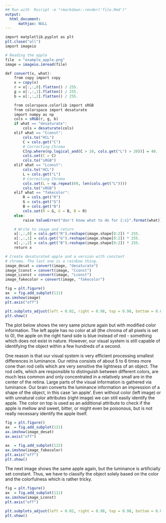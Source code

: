 ```yaml
---
## Run with  Rscript -e "rmarkdown::render('file.Rmd')"
output:
  html_document:
      mathjax: NULL
---
```



```r
import matplotlib.pyplot as plt
plt.close("all")
import imageio

# Reading the apple
file  = "example_apple.png"
image = imageio.imread(file)

def convert(x, what):
    from copy import copy
    x = copy(x)
    r = x[:,:,0].flatten() / 255.
    g = x[:,:,1].flatten() / 255.
    b = x[:,:,2].flatten() / 255.

    from colorspace.colorlib import sRGB
    from colorspace import desaturate
    import numpy as np
    cols = sRGB(r, g, b)
    if what == "desaturate":
        cols = desaturate(cols)
    elif what == "Cconst":
        cols.to("HCL")
        C = cols.get("C")
        # Correcting Chroma
        C[np.where(np.logical_and(C > 10, cols.get("L") > 20))] = 40.
        cols.set(C = C)
        cols.to("sRGB")
    elif what == "Lconst":
        cols.to("HCL")
        L = cols.get("L")
        # Correcting Chroma
        cols.set(L = np.repeat(60, len(cols.get("L"))))
        cols.to("sRGB")
    elif what == "fakecolor":
        R = cols.get("R")
        G = cols.get("G")
        B = cols.get("B")
        cols.set(R = G, G = B, B = R)
    else:
        raise ValueError("don't know what to do for {:s}".format(what))

    # Write to image and return
    x[:,:,0] = cols.get("R").reshape(image.shape[0:2]) * 255.
    x[:,:,1] = cols.get("G").reshape(image.shape[0:2]) * 255.
    x[:,:,2] = cols.get("B").reshape(image.shape[0:2]) * 255.
    return x

# Create desaturated apple and a version with constant
# chroma. The last one is a rainbow thing.
image_desat = convert(image, "desaturate")
image_Cconst = convert(image, "Cconst")
image_Lconst = convert(image, "Lconst")
image_fakecolor = convert(image, "fakecolor")
```


```r
fig = plt.figure()
ax  = fig.add_subplot(111)
ax.imshow(image)
plt.axis("off")

plt.subplots_adjust(left = 0.02, right = 0.98, top = 0.98, bottom = 0.02)
plt.show()
```

The plot below shows the very same picture again but with modified color information.
The left apple has no color at all (the chroma of all pixels is set to 0),
the apple on the right hand side is blue instead of red - something which does not
exist in nature. However, our visual system is still capable of identifying the
object within a few hundreds of a second.

One reason is that our visual system is very efficient processing smallest
differences in luminance. Our retina consists of about 5 to 6 times more cone
than rod cells which are very sensitive the lightness of an object.  The rod
cells, which are responsible to distinguish between different colors, are much
less common and only concentrated in a relatively small are in the center of
the retina.
Large parts of the visual information is gathered via luminance.
Our brain converts the luminance information an impression of a shape of the object,
in this case 'an apple'. Even without color (left image) or with unnatural color
attributes (right image) we can still easily identify the apple. 
The color on top is used as an additional attribute to check if the apple
is mellow and sweet, bitter, or might even be poisonous, but is not really
necessary identify the apple itself.


```r
fig = plt.figure()
ax  = fig.add_subplot(121)
ax.imshow(image_desat)
ax.axis("off")

ax  = fig.add_subplot(122)
ax.imshow(image_fakecolor)
plt.axis("off")
plt.show()
```

The next image shows the same apple again, but the luminance is artificially
set constant.  Thus, we have to classify the object solely based on the
color and the colorfulness which is rather tricky.


```r
fig = plt.figure()
ax  = fig.add_subplot(111)
ax.imshow(image_Lconst)
plt.axis("off")

plt.subplots_adjust(left = 0.02, right = 0.98, top = 0.98, bottom = 0.02)
plt.show()
```




